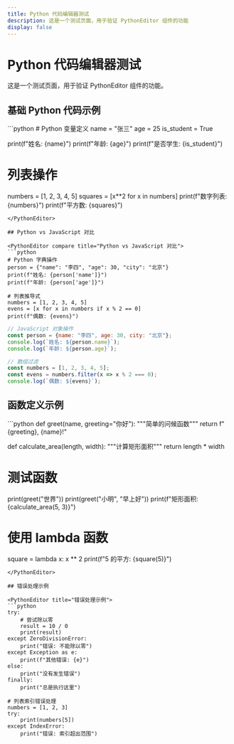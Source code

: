 ```yaml
---
title: Python 代码编辑器测试
description: 这是一个测试页面，用于验证 PythonEditor 组件的功能
display: false
---
```


# Python 代码编辑器测试

这是一个测试页面，用于验证 PythonEditor 组件的功能。

## 基础 Python 代码示例

<PythonEditor title="基础 Python 示例">
```python
# Python 变量定义
name = "张三"
age = 25
is_student = True

print(f"姓名: {name}")
print(f"年龄: {age}")
print(f"是否学生: {is_student}")

# 列表操作
numbers = [1, 2, 3, 4, 5]
squares = [x**2 for x in numbers]
print(f"数字列表: {numbers}")
print(f"平方数: {squares}")
```
</PythonEditor>

## Python vs JavaScript 对比

<PythonEditor compare title="Python vs JavaScript 对比">
```python
# Python 字典操作
person = {"name": "李四", "age": 30, "city": "北京"}
print(f"姓名: {person['name']}")
print(f"年龄: {person['age']}")

# 列表推导式
numbers = [1, 2, 3, 4, 5]
evens = [x for x in numbers if x % 2 == 0]
print(f"偶数: {evens}")
```

```javascript
// JavaScript 对象操作
const person = {name: "李四", age: 30, city: "北京"};
console.log(`姓名: ${person.name}`);
console.log(`年龄: ${person.age}`);

// 数组过滤
const numbers = [1, 2, 3, 4, 5];
const evens = numbers.filter(x => x % 2 === 0);
console.log(`偶数: ${evens}`);
```
</PythonEditor>

## 函数定义示例

<PythonEditor title="Python 函数示例">
```python
def greet(name, greeting="你好"):
    """简单的问候函数"""
    return f"{greeting}, {name}!"

def calculate_area(length, width):
    """计算矩形面积"""
    return length * width

# 测试函数
print(greet("世界"))
print(greet("小明", "早上好"))
print(f"矩形面积: {calculate_area(5, 3)}")

# 使用 lambda 函数
square = lambda x: x ** 2
print(f"5 的平方: {square(5)}")
```
</PythonEditor>

## 错误处理示例

<PythonEditor title="错误处理示例">
```python
try:
    # 尝试除以零
    result = 10 / 0
    print(result)
except ZeroDivisionError:
    print("错误: 不能除以零")
except Exception as e:
    print(f"其他错误: {e}")
else:
    print("没有发生错误")
finally:
    print("总是执行这里")

# 列表索引错误处理
numbers = [1, 2, 3]
try:
    print(numbers[5])
except IndexError:
    print("错误: 索引超出范围")
```
</PythonEditor> 